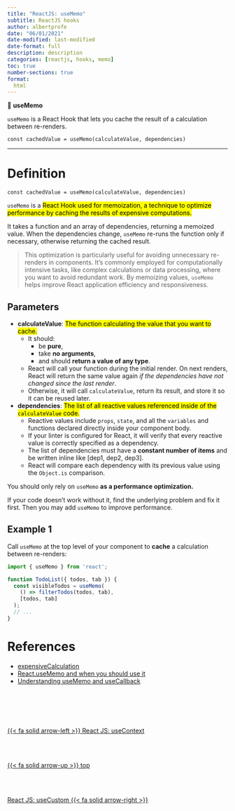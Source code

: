 ```yaml
---
title: "ReactJS: useMemo"
subtitle: ReactJS hooks
author: albertprofe
date: "06/01/2021"
date-modified: last-modified
date-format: full
description: description
categories: [reactjs, hooks, memo]
toc: true
number-sections: true
format:
  html
---
```


::: {.summary}

📘 **useMemo**

`useMemo` is a React Hook that lets you cache the result of a calculation between re-renders.

`const cachedValue = useMemo(calculateValue, dependencies)`

:::

---

# Definition

`const cachedValue = useMemo(calculateValue, dependencies)`

`useMemo` is a <mark>React Hook used for memoization, a technique to optimize performance by caching the results of expensive computations.</mark>

It takes a function and an array of dependencies, returning a memoized value. When the dependencies change, `useMemo` re-runs the function only if necessary, otherwise returning the cached result.

> This optimization is particularly useful for avoiding unnecessary re-renders in components. It's commonly employed for computationally intensive tasks, like complex calculations or data processing, where you want to avoid redundant work. By memoizing values, `useMemo` helps improve React application efficiency and responsiveness.

## Parameters

- **calculateValue**: <mark>The function calculating the value that you want to cache.</mark>
  - It should:
    - be **pure**,
    - take **no arguments**,
    - and should **return a value of any type**.
  - React will call your function during the initial render. On next renders, React will return the same value again *if the dependencies have not changed since the last render*.
  - Otherwise, it will call `calculateValue`, return its result, and store it so it can be reused later.

- **dependencies**: <mark>The list of all reactive values referenced inside of the ``calculateValue`` code.</mark>
  - Reactive values include `props`, `state`, and all the `variables` and functions declared directly inside your component body.
  - If your linter is configured for React, it will verify that every reactive value is correctly specified as a dependency. 
  - The list of dependencies must have a **constant number of items** and be written inline like [dep1, dep2, dep3].
  - React will compare each dependency with its previous value using the `Object.is` comparison.

::: {.callout-note}

You should only rely on `useMemo` **as a performance optimization.**

If your code doesn’t work without it, find the underlying problem and fix it first. Then you may add `useMemo` to improve performance.

:::

## Example 1

Call `useMemo` at the top level of your component to **cache** a calculation between re-renders:


``` .jsx
import { useMemo } from 'react';

function TodoList({ todos, tab }) {
  const visibleTodos = useMemo(
    () => filterTodos(todos, tab),
    [todos, tab]
  );
  // ...
}


```

# References

- [expensiveCalculation](https://www.w3schools.com/react/showreact.asp?filename=demo2_react_usememo){.external target='_blank'}
- [React.useMemo and when you should use it](https://everyday.codes/javascript/react-usememo-and-when-you-should-use-it/){.external target='_blank'}
- [Understanding useMemo and useCallback](https://www.joshwcomeau.com/react/usememo-and-usecallback/){.external target='_blank'}



<!--- navLinks -->
<br><br>
<div class=row>
<br>
<div class='column left previous'>
<br>
[ {{< fa solid arrow-left >}} React JS: useContext](/reactjs/reactjs-hook-context.qmd)
<br>
</div>
<br>
<div class='column center'>
<br>
[{{< fa solid arrow-up >}} top](#top)
<br>
</div>
<br>
<div class='column right next'>
<br>
[React JS: useCustom  {{< fa solid arrow-right >}}](/reactjs/reactjs-hook-custom.qmd)
<br>
</div>
<br>
</div>
